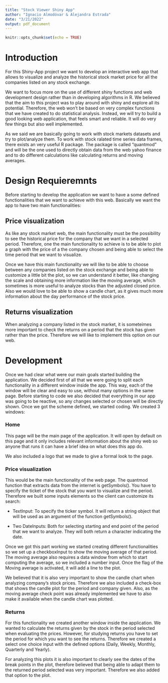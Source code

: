 ```yaml
---
title: "Stock Viewer Shiny App"
author: "Ignacio Almodóvar & Alejandra Estrada"
date: "3/21/2022"
output: pdf_document
---
```


```r
knitr::opts_chunk$set(echo = TRUE)
```

# Introduction

For this Shiny-App project we want to develop an interactive web app that allows to visualize and analyze the historical stock market price for all the companies listed on any stock exchange.

We want to focus more on the use of different shiny functions and web development design rather than in developing algorithms in R. We believed that the aim to this project was to play around with shiny and explore all its potential. Therefore, the web won't be based on very complex functions that we have created to do statistical analysis. Instead, we will try to build a good looking web application, that feels smart and reliable. It will do very few things but also well implemented.

As we said we are basically going to work with stock markets datasets and try to plot/analyze them. To work with stock ralated time series data frames, there exists an very useful R package. The package is called "quantmod" and will be the one used to directly obtain data from the web yahoo finance and to do different calculations like calculating returns and moving averages.

# Design Requieremnts

Before starting to develop the application we want to have a some defined functionalities that we want to achieve with this web. Basically we want the app to have two main functionalities:

## Price visualization

As like any stock market web, the main functionality must be the possibility to see the historical price for the company that we want in a selected period. Therefore, one the main functionality to achieve is to be able to plot a graph with the price of a the company chosen and being able to select the time period that we want to visualize.


Once we have this main functionality we will like to be able to choose between any companies listed on the stock exchange and being able to customize a little bit the plot, so we can understand it better, like changing the scale and obtaining more information like the moving average, which sometimes is more useful to analyze stocks than the adjusted closed price. Also we would love to be able to show a candle chart, as it gives much more information about the day performance of the stock price.

## Returns visualization

When analyzing a company listed in the stock market, it is someteimes more important to check the returns on a period that the stock has given rather than the price. Therefore we will like to implement this option on our web.


# Development

Once we had clear what were our main goals started building the application. We decided first of all that we were going to split each functionality in a different window inside the app. This way, each of the window will be clear and easy to use, without many options in the same page. Before starting to code we also decided that everything in our app was going to be reactive, so any changes selected or chosen will be directly shown. Once we got the scheme defined, we started coding. We created 3 windows:

### Home

This page will be the main page of the application. It will open by default on this page and it only includes relevant information about the shiny web so anyone that runs it can have a brief idea on what does this app do.

We also included a logo that we made to give a formal look to the page.

### Price visualization

This would be the main functionality of the web page. The quantmod function that extracts data from the internet is getSymbols(). You have to specify the ticket of the stock that you want to visualize and the period. Therefore we built some inputs elements so the client can customize its search:

- TextInput: To  specify the ticker symbol. It will return a string object that will be used as an argument of the function getSymbols().

- Two DateInputs: Both for selecting starting and end point of the period that we want to analyze. They will both return a character indicating the date.

Once we got this part working we started creating different functionalities so we set up a checkboxInput to show the moving average of that period. The moving average also requires a data window from which to start computing the average, so we included a number input. Once the flag of the Moving average is activated, it will add a line to the plot.

We believed that it is also very important to show the candle chart when analyzing company's stock prices. Therefore we also included a check-box that shows the candle plot for the period and company given. Also, as the moving average check point was already implemented we have to also make it available when the candle chart was plotted.


### Returns

For this functionality we created another window inside the application. We wanted to calculate the returns given by the stock in the period selected when evaluating the prices. However, for studying returns you have to set the period for which you want to see the returns. Therefore we created a select one choice input with the defined options (Daily, Weekly, Monthly, Quarterly and Yearly).

For analyzing this plots it is also important to clearly see the dates of the break points in the plot, therefore believed that being able to adapt them to the returned period selected was very important. Therefore we also added that option to the plot.





